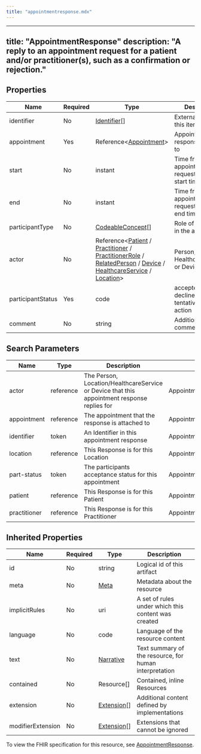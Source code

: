 ```yaml
---
title: "appointmentresponse.mdx"
---
```


---
title: "AppointmentResponse"
description: "A reply to an appointment request for a patient and/or practitioner(s), such as a confirmation or rejection."
---

## Properties

| Name              | Required | Type                                                                                                                                                                                                                                                                                                                                                                                                                              | Description                                        |
| ----------------- | -------- | --------------------------------------------------------------------------------------------------------------------------------------------------------------------------------------------------------------------------------------------------------------------------------------------------------------------------------------------------------------------------------------------------------------------------------- | -------------------------------------------------- |
| identifier        | No       | [Identifier](/medical-api/fhir/data-types/identifier)[]                                                                                                                                                                                                                                                                                                                                                                           | External Ids for this item                         |
| appointment       | Yes      | Reference&lt;[Appointment](/medical-api/fhir/resources/appointment)&gt;                                                                                                                                                                                                                                                                                                                                                           | Appointment this response relates to               |
| start             | No       | instant                                                                                                                                                                                                                                                                                                                                                                                                                           | Time from appointment, or requested new start time |
| end               | No       | instant                                                                                                                                                                                                                                                                                                                                                                                                                           | Time from appointment, or requested new end time   |
| participantType   | No       | [CodeableConcept](/medical-api/fhir/data-types/codeableconcept)[]                                                                                                                                                                                                                                                                                                                                                                 | Role of participant in the appointment             |
| actor             | No       | Reference&lt;[Patient](/medical-api/fhir/resources/patient) / [Practitioner](/medical-api/fhir/resources/practitioner) / [PractitionerRole](/medical-api/fhir/resources/practitionerrole) / [RelatedPerson](/medical-api/fhir/resources/relatedperson) / [Device](/medical-api/fhir/resources/device) / [HealthcareService](/medical-api/fhir/resources/healthcareservice) / [Location](/medical-api/fhir/resources/location)&gt; | Person, Location, HealthcareService, or Device     |
| participantStatus | Yes      | code                                                                                                                                                                                                                                                                                                                                                                                                                              | accepted / declined / tentative / needs-action     |
| comment           | No       | string                                                                                                                                                                                                                                                                                                                                                                                                                            | Additional comments                                |

## Search Parameters

| Name         | Type      | Description                                                                                 | Expression                            |
| ------------ | --------- | ------------------------------------------------------------------------------------------- | ------------------------------------- |
| actor        | reference | The Person, Location/HealthcareService or Device that this appointment response replies for | AppointmentResponse.actor             |
| appointment  | reference | The appointment that the response is attached to                                            | AppointmentResponse.appointment       |
| identifier   | token     | An Identifier in this appointment response                                                  | AppointmentResponse.identifier        |
| location     | reference | This Response is for this Location                                                          | AppointmentResponse.actor             |
| part-status  | token     | The participants acceptance status for this appointment                                     | AppointmentResponse.participantStatus |
| patient      | reference | This Response is for this Patient                                                           | AppointmentResponse.actor             |
| practitioner | reference | This Response is for this Practitioner                                                      | AppointmentResponse.actor             |

## Inherited Properties

| Name              | Required | Type                                                  | Description                                            |
| ----------------- | -------- | ----------------------------------------------------- | ------------------------------------------------------ |
| id                | No       | string                                                | Logical id of this artifact                            |
| meta              | No       | [Meta](/medical-api/fhir/data-types/meta)             | Metadata about the resource                            |
| implicitRules     | No       | uri                                                   | A set of rules under which this content was created    |
| language          | No       | code                                                  | Language of the resource content                       |
| text              | No       | [Narrative](/medical-api/fhir/data-types/narrative)   | Text summary of the resource, for human interpretation |
| contained         | No       | Resource[]                                            | Contained, inline Resources                            |
| extension         | No       | [Extension](/medical-api/fhir/data-types/extension)[] | Additional content defined by implementations          |
| modifierExtension | No       | [Extension](/medical-api/fhir/data-types/extension)[] | Extensions that cannot be ignored                      |

To view the FHIR specification for this resource, see [AppointmentResponse](https://www.hl7.org/fhir/StructureDefinition/AppointmentResponse).

